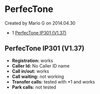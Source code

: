 
# PerfecTone 

 Created by  Mario G on 2014.04.30

* 1 [PerfecTone IP301 (V1.37)](#perfectone-ip301-v137)

## PerfecTone IP301 (V1.37)

* **Registration:** works
* **Caller Id:** No Caller ID name
* **Call in/out:** works
* **Call waiting:** not working
* **Transfer calls:** tested with \*1 and works
* **Park calls:** not tested


